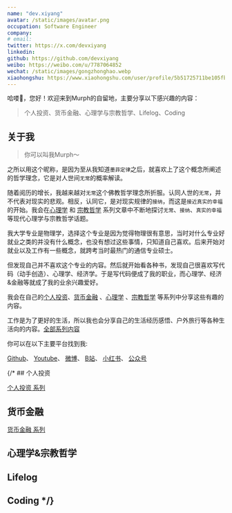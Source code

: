 ```yaml
---
name: "dev.xiyang"
avatar: /static/images/avatar.png
occupation: Software Engineer
company: 
# email: 
twitter: https://x.com/devxiyang
linkedin: 
github: https://github.com/devxiyang
weibo: https://weibo.com/u/7787064852
wechat: /static/images/gongzhonghao.webp
xiaohongshu: https://www.xiaohongshu.com/user/profile/5b51725711be105fba24122e?xhsshare=CopyLink&appuid=5b51725711be105fba24122e&apptime=1726386490
---
```


哈喽👋，您好！欢迎来到Murph的自留地，主要分享以下感兴趣的内容：
> 个人投资、货币金融、心理学与宗教哲学、Lifelog、Coding

## 关于我

> 你可以叫我Murph～ 

之所以用这个昵称，是因为至从我知道`墨菲定律`之后，就喜欢上了这个概念所阐述的哲学理念，它是对人世间`无常`的概率解读。

随着阅历的增长，我越来越对`无常`这个佛教哲学理念所折服。认同人世的`无常`，并不代表对现实的悲观。相反，认同它，是对现实规律的`接纳`，而这是`接近真实的幸福`的开始。我会在[心理学](https://murph7788.github.io/tags/%E5%BF%83%E7%90%86%E5%AD%A6) 和 [宗教哲学](https://murph7788.github.io/tags/%E5%AE%97%E6%95%99%E5%93%B2%E5%AD%A6) 系列文章中不断地探讨`无常`、`接纳`、`真实的幸福`等现代心理学与宗教哲学话题。


我大学专业是物理学，选择这个专业是因为觉得物理很有意思，当时对什么专业好就业之类的并没有什么概念，也没有想过这些事情，只知道自己喜欢。后来开始对就业以及工作有一些概念，就跨考当时最热门的通信专业硕士。

但发现自己并不喜欢这个专业的内容。然后就开始看各种书，发现自己很喜欢写代码（动手创造）、心理学、经济学。于是写代码便成了我的职业，而心理学、经济&金融等就成了我的业余兴趣爱好。

我会在自己的[个人投资](https://murph7788.github.io/tags/%E4%B8%AA%E4%BA%BA%E6%8A%95%E8%B5%84)、[货币金融](https://murph7788.github.io/tags/%E8%B4%A7%E5%B8%81%E9%87%91%E8%9E%8D) 、[心理学](https://murph7788.github.io/tags/%E5%BF%83%E7%90%86%E5%AD%A6) 、[宗教哲学](https://murph7788.github.io/tags/%E5%AE%97%E6%95%99%E5%93%B2%E5%AD%A6) 等系列中分享这些有趣的内容。

工作是为了更好的生活，所以我也会分享自己的生活经历感悟、户外旅行等各种生活向的内容。[全部系列内容](https://murph7788.github.io/tags)

你可以在以下主要平台找到我:
<div>
<a href="https://github.com/murph7788" target="_blank">Github</a>、
<a href="https://www.youtube.com/@sisyphuse_x" target="_blank">Youtube</a>、
<a href="https://weibo.com/u/7787064852" target="_blank">微博</a>、
<a href="https://b23.tv/rpJtJC5" target="_blank">B站</a>、
<a href="https://www.xiaohongshu.com/user/profile/5b51725711be105fba24122e?xhsshare=CopyLink&appuid=5b51725711be105fba24122e&apptime=1726386490" target="_blank">小红书</a>、
<a href="/static/images/gongzhonghao.webp" target="_blank">公众号</a>
</div>

{/* ## 个人投资

[个人投资 系列](https://murph7788.github.io/tags/%E4%B8%AA%E4%BA%BA%E6%8A%95%E8%B5%84)

## 货币金融

[货币金融 系列](https://murph7788.github.io/tags/%E8%B4%A7%E5%B8%81%E9%87%91%E8%9E%8D)

## 心理学&宗教哲学 

## Lifelog

## Coding */}